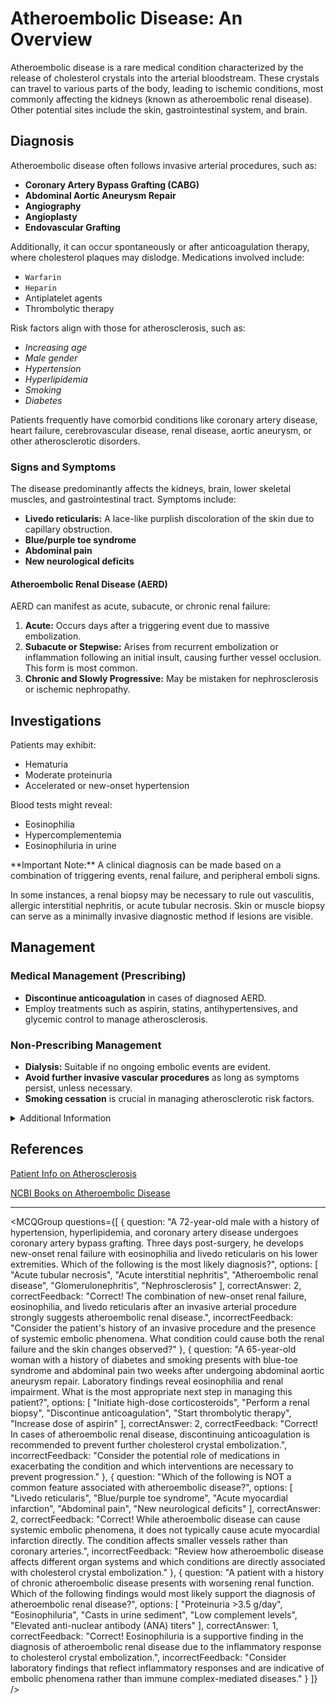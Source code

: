 
# Atheroembolic Disease: An Overview

Atheroembolic disease is a rare medical condition characterized by the release of cholesterol crystals into the arterial bloodstream. These crystals can travel to various parts of the body, leading to ischemic conditions, most commonly affecting the kidneys (known as atheroembolic renal disease). Other potential sites include the skin, gastrointestinal system, and brain.

## Diagnosis

Atheroembolic disease often follows invasive arterial procedures, such as:

- **Coronary Artery Bypass Grafting (CABG)**
- **Abdominal Aortic Aneurysm Repair**
- **Angiography**
- **Angioplasty**
- **Endovascular Grafting**

Additionally, it can occur spontaneously or after anticoagulation therapy, where cholesterol plaques may dislodge. Medications involved include:

- `Warfarin`
- `Heparin`
- Antiplatelet agents
- Thrombolytic therapy

Risk factors align with those for atherosclerosis, such as:

- *Increasing age*
- *Male gender*
- *Hypertension*
- *Hyperlipidemia*
- *Smoking*
- *Diabetes*

Patients frequently have comorbid conditions like coronary artery disease, heart failure, cerebrovascular disease, renal disease, aortic aneurysm, or other atherosclerotic disorders.

### Signs and Symptoms

The disease predominantly affects the kidneys, brain, lower skeletal muscles, and gastrointestinal tract. Symptoms include:

- **Livedo reticularis:** A lace-like purplish discoloration of the skin due to capillary obstruction.
- **Blue/purple toe syndrome**
- **Abdominal pain**
- **New neurological deficits**

#### Atheroembolic Renal Disease (AERD)

AERD can manifest as acute, subacute, or chronic renal failure:

1. **Acute:** Occurs days after a triggering event due to massive embolization.
2. **Subacute or Stepwise:** Arises from recurrent embolization or inflammation following an initial insult, causing further vessel occlusion. This form is most common.
3. **Chronic and Slowly Progressive:** May be mistaken for nephrosclerosis or ischemic nephropathy.

## Investigations

Patients may exhibit:

- Hematuria
- Moderate proteinuria
- Accelerated or new-onset hypertension

Blood tests might reveal:

- Eosinophilia
- Hypercomplementemia
- Eosinophiluria in urine

<Callout emoji="⚠️">
**Important Note:** A clinical diagnosis can be made based on a combination of triggering events, renal failure, and peripheral emboli signs.
</Callout>

In some instances, a renal biopsy may be necessary to rule out vasculitis, allergic interstitial nephritis, or acute tubular necrosis. Skin or muscle biopsy can serve as a minimally invasive diagnostic method if lesions are visible.

## Management

### Medical Management (Prescribing)

- **Discontinue anticoagulation** in cases of diagnosed AERD.
- Employ treatments such as aspirin, statins, antihypertensives, and glycemic control to manage atherosclerosis.

### Non-Prescribing Management

- **Dialysis:** Suitable if no ongoing embolic events are evident.
- **Avoid further invasive vascular procedures** as long as symptoms persist, unless necessary.
- **Smoking cessation** is crucial in managing atherosclerotic risk factors.

<details>
<summary>Additional Information</summary>

- This condition is complex and often requires a multidisciplinary approach for management.
- **Careful monitoring** is necessary to prevent further complications.

</details>

## References

[Patient Info on Atherosclerosis](https://patient.info/doctor/atherosclerosis)

[NCBI Books on Atheroembolic Disease](https://www.ncbi.nlm.nih.gov/books/NBK482417/)

---

<MCQGroup questions={[
  {
    question: "A 72-year-old male with a history of hypertension, hyperlipidemia, and coronary artery disease undergoes coronary artery bypass grafting. Three days post-surgery, he develops new-onset renal failure with eosinophilia and livedo reticularis on his lower extremities. Which of the following is the most likely diagnosis?",
    options: [
      "Acute tubular necrosis",
      "Acute interstitial nephritis",
      "Atheroembolic renal disease",
      "Glomerulonephritis",
      "Nephrosclerosis"
    ],
    correctAnswer: 2,
    correctFeedback: "Correct! The combination of new-onset renal failure, eosinophilia, and livedo reticularis after an invasive arterial procedure strongly suggests atheroembolic renal disease.",
    incorrectFeedback: "Consider the patient's history of an invasive procedure and the presence of systemic embolic phenomena. What condition could cause both the renal failure and the skin changes observed?"
  },
  {
    question: "A 65-year-old woman with a history of diabetes and smoking presents with blue-toe syndrome and abdominal pain two weeks after undergoing abdominal aortic aneurysm repair. Laboratory findings reveal eosinophilia and renal impairment. What is the most appropriate next step in managing this patient?",
    options: [
      "Initiate high-dose corticosteroids",
      "Perform a renal biopsy",
      "Discontinue anticoagulation",
      "Start thrombolytic therapy",
      "Increase dose of aspirin"
    ],
    correctAnswer: 2,
    correctFeedback: "Correct! In cases of atheroembolic renal disease, discontinuing anticoagulation is recommended to prevent further cholesterol crystal embolization.",
    incorrectFeedback: "Consider the potential role of medications in exacerbating the condition and which interventions are necessary to prevent progression."
  },
  {
    question: "Which of the following is NOT a common feature associated with atheroembolic disease?",
    options: [
      "Livedo reticularis",
      "Blue/purple toe syndrome",
      "Acute myocardial infarction",
      "Abdominal pain",
      "New neurological deficits"
    ],
    correctAnswer: 2,
    correctFeedback: "Correct! While atheroembolic disease can cause systemic embolic phenomena, it does not typically cause acute myocardial infarction directly. The condition affects smaller vessels rather than coronary arteries.",
    incorrectFeedback: "Review how atheroembolic disease affects different organ systems and which conditions are directly associated with cholesterol crystal embolization."
  },
  {
    question: "A patient with a history of chronic atheroembolic disease presents with worsening renal function. Which of the following findings would most likely support the diagnosis of atheroembolic renal disease?",
    options: [
      "Proteinuria >3.5 g/day",
      "Eosinophiluria",
      "Casts in urine sediment",
      "Low complement levels",
      "Elevated anti-nuclear antibody (ANA) titers"
    ],
    correctAnswer: 1,
    correctFeedback: "Correct! Eosinophiluria is a supportive finding in the diagnosis of atheroembolic renal disease due to the inflammatory response to cholesterol crystal embolization.",
    incorrectFeedback: "Consider laboratory findings that reflect inflammatory responses and are indicative of embolic phenomena rather than immune complex-mediated diseases."
  }
]} />